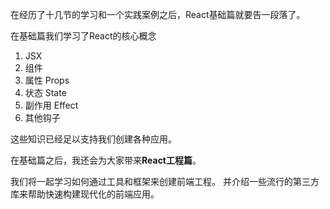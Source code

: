 在经历了十几节的学习和一个实践案例之后，React基础篇就要告一段落了。

在基础篇我们学习了React的核心概念

1. JSX
2. 组件
3. 属性 Props
4. 状态 State
5. 副作用 Effect
6. 其他钩子

这些知识已经足以支持我们创建各种应用。

在基础篇之后，我还会为大家带来**React工程篇**。

我们将一起学习如何通过工具和框架来创建前端工程。
并介绍一些流行的第三方库来帮助快速构建现代化的前端应用。
